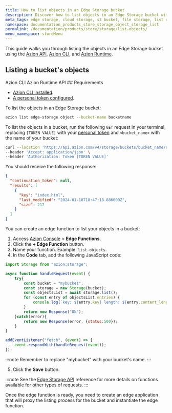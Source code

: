 ```yaml
---
title: How to list objects in an Edge Storage bucket
description: Discover how to list objects in an Edge Storage bucket with this guide.
meta_tags: edge storage, cloud storage, s3 bucket, file storage, list objects, Azion Edge Storage, object storage
namespace: documentation_products_store_storage_object_storage_list
permalink: /documentation/products/store/storage/list-objects/
menu_namespace: storeMenu
---
```


This guide walks you through listing the objects in an Edge Storage bucket using the [Azion API](https://api.azion.com/), [Azion CLI](/en/documentation/products/azion-cli/overview/), and [Azion Runtime](/en/documentation/runtime/api-reference/storage/).


## Listing a bucket's objects

<Tabs client:visible>
    <Fragment slot="tab.cli">Azion CLI</Fragment>
    <Fragment slot="tab.runtime">Azion Runtime</Fragment>
    <Fragment slot="tab.api">API</Fragment>

<Fragment slot="panel.cli">
## Requirements 

- [Azion CLI installed](/en/documentation/products/azion-cli/overview/#installing-azion-cli). 
- [A personal token configured](/en/documentation/devtools/cli/globals/#token).

To list the objects in an Edge Storage bucket: 

```bash 
azion list edge-storage object --bucket-name bucketname 
```

</Fragment>

<Fragment slot="panel.api">

To list the objects in a bucket, run the following `GET` request in your terminal, replacing `[TOKEN VALUE]` with your [personal token](/en/documentation/products/guides/personal-tokens/) and `<bucket_name>` with the name of your bucket:

```bash
curl --location 'https://api.azion.com/v4/storage/buckets/bucket_name/objects?page_size=10&page=1' \
--header 'Accept: application/json' \
--header 'Authorization: Token [TOKEN VALUE]'
```

You should receive the following response:

```json
{
  "continuation_token": null,
  "results": [
    {
      "key": "index.html",
      "last_modified": "2024-01-18T18:47:18.886000Z",
      "size": 217
    }
  ]
}
```

</Fragment>

<Fragment slot="panel.runtime">

You can create an edge function to list your objects in a bucket:

1. Access [Azion Console](/en/documentation/products/guides/how-to-access-rtm/) > **Edge Functions**.
2. Click the **+ Edge Function** button.
3. Name your function. Example: `list-objects`.
4. In the **Code** tab, add the following JavaScript code:

```js
import Storage from "azion:storage";

async function handleRequest(event) {
    try{
        const bucket = "mybucket";
        const storage = new Storage(bucket);
        const objectsList = await storage.list();
        for (const entry of objectsList.entries) {
            console.log(`key: ${entry.key} length: ${entry.content_length}`);
        }
        return new Response("Ok");
    }catch(error){
        return new Response(error, {status:500});
    }
}

addEventListener("fetch", (event) => {
    event.respondWith(handleRequest(event));
});
```

:::note 
Remember to replace "mybucket" with your bucket's name.
:::

5. Click the **Save** button.

:::note
See the [Edge Storage API](/en/documentation/runtime/api-reference/storage/) reference for more details on functions available for other types of requests.
:::

Once the edge function is ready, you need to create an edge application that will proxy the listing process for the bucket and instantiate the edge function.

<LinkButton link="/en/documentation/products/build/edge-application/first-steps/" label="Go to Edge Application first steps" severity="secondary" target="_blank" />
<LinkButton link="/en/documentation/products/guides/build/instantiate-edge-functions/" label="Go to how to instantiate an edge function" severity="secondary" target="_blank" />

</Fragment>
</Tabs>
